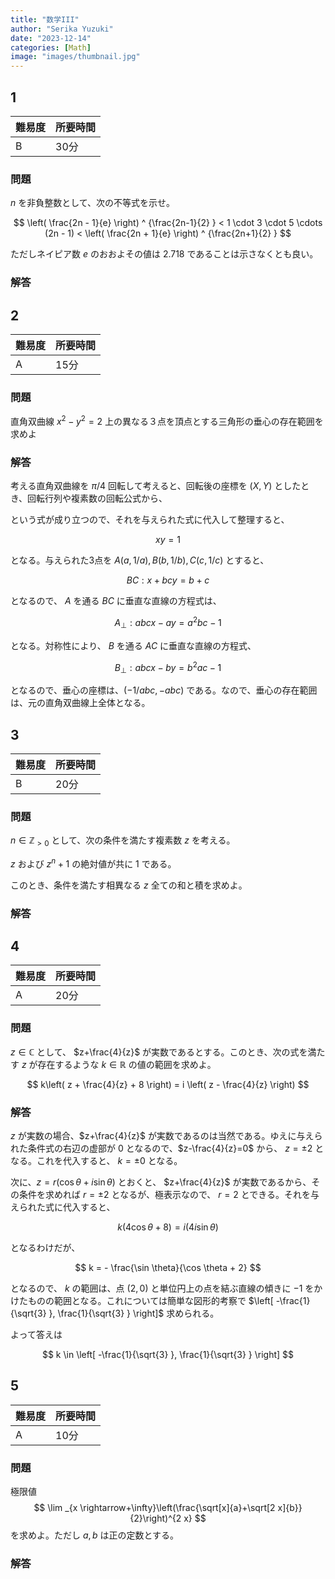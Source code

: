 ```yaml
---
title: "数学III"
author: "Serika Yuzuki"
date: "2023-12-14"
categories: [Math]
image: "images/thumbnail.jpg"
---
```



## 1

|難易度|所要時間|
|---|---|
|B|30分|

### 問題

$n$ を非負整数として、次の不等式を示せ。

$$
\left( \frac{2n - 1}{e} \right) ^ {\frac{2n-1}{2} }  < 1 \cdot 3 \cdot 5 \cdots (2n - 1) < \left( \frac{2n + 1}{e} \right) ^ {\frac{2n+1}{2} } 
$$

ただしネイピア数 $e$ のおおよその値は $2.718$ であることは示さなくとも良い。

### 解答

## 2

|難易度|所要時間|
|---|---|
|A|15分|

### 問題

直角双曲線 $x^2-y^2=2$ 上の異なる３点を頂点とする三角形の垂心の存在範囲を求めよ 

### 解答

考える直角双曲線を $\pi / 4$ 回転して考えると、回転後の座標を $(X,Y)$ としたとき、回転行列や複素数の回転公式から、

\begin{equation}
    \left \{ \,
    \begin{aligned}
        x &= X \cos \frac{\pi}{4} + Y \sin \frac{\pi}{4} \\
        y &= -X \sin \frac{\pi}{4} + Y \cos \frac{\pi}{4}
    \end{aligned}
    \right. 
\end{equation}

という式が成り立つので、それを与えられた式に代入して整理すると、

$$
xy = 1
$$

となる。与えられた3点を $A(a,1/a), B(b,1/b), C(c,1/c)$ とすると、

$$
BC: x + bcy = b + c
$$

となるので、 $A$ を通る $BC$ に垂直な直線の方程式は、

$$
A_\perp : abcx - ay = a^2bc - 1
$$

となる。対称性により、 $B$ を通る $AC$ に垂直な直線の方程式、

$$
B_\perp : abcx - by = b^2ac - 1
$$

となるので、垂心の座標は、$(-1/abc,-abc)$ である。なので、垂心の存在範囲は、元の直角双曲線上全体となる。

## 3

|難易度|所要時間|
|---|---|
|B|20分|

### 問題

$n \in \mathbb{Z}_{>0}$ として、次の条件を満たす複素数 $z$ を考える。

$z$ および $z^n + 1$ の絶対値が共に $1$ である。

このとき、条件を満たす相異なる $z$ 全ての和と積を求めよ。

### 解答

## 4

|難易度|所要時間|
|---|---|
|A|20分|

### 問題

$z \in \mathbb{C}$ として、 $z+\frac{4}{z}$ が実数であるとする。このとき、次の式を満たす $z$ が存在するような $k \in \mathbb{R}$ の値の範囲を求めよ。

$$
k\left( z + \frac{4}{z} + 8 \right) = i \left( z - \frac{4}{z} \right)
$$

### 解答

$z$ が実数の場合、$z+\frac{4}{z}$ が実数であるのは当然である。ゆえに与えられた条件式の右辺の虚部が $0$ となるので、$z-\frac{4}{z}=0$ から、 $z=\pm 2$ となる。これを代入すると、 $k=\pm 0$ となる。

次に、$z=r(\cos \theta + i \sin \theta)$ とおくと、 $z+\frac{4}{z}$ が実数であるから、その条件を求めれば $r=\pm2$ となるが、極表示なので、 $r=2$ とできる。それを与えられた式に代入すると、

$$
k\left( 4 \cos \theta + 8 \right) = i \left( 4i \sin \theta \right)
$$

となるわけだが、

$$
k = - \frac{\sin \theta}{\cos \theta + 2}
$$

となるので、 $k$ の範囲は、点 $(2,0)$ と単位円上の点を結ぶ直線の傾きに $-1$ をかけたものの範囲となる。これについては簡単な図形的考察で $\left[ -\frac{1}{\sqrt{3} }, \frac{1}{\sqrt{3} } \right]$ 求められる。

よって答えは

$$
k \in \left[ -\frac{1}{\sqrt{3} }, \frac{1}{\sqrt{3} } \right]
$$

## 5

|難易度|所要時間|
|---|---|
|A|10分|

### 問題

極限値 
$$
\lim _{x \rightarrow+\infty}\left(\frac{\sqrt[x]{a}+\sqrt[2 x]{b}}{2}\right)^{2 x}
$$ 
を求めよ。ただし $a, b$ は正の定数とする。

### 解答